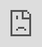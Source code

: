```yaml
---
title: "Aviation Intelligence Unit Portal"
date: "2018-02-07T11:26:51+01:00"
---
```


<style type="text/css">
  .img-responsive {
      margin: 0 auto;
      max-width: 75%
  }
  
  .resp-container {
      position: relative;
      overflow: hidden;
      padding-top: 50.0%;
  }
  
  .resp-iframe {
      position: absolute;
      top: 0;
      left: 0;
      width: 100%;
      height: 110%;
      border: 0;
  }
      
  .Scorecard_subt {
    margin: 0px; 
    padding-bottom: 0px;  
    text-align: left; 
    color:#7f7f7f
  }

  .Scorecard_net {
    margin: 0px; 
    padding-bottom: 0px;
    font-weight: bold;  
    text-align: left;
    color: #0070c0; 
    
  }


.col-4 {
  margin: 0px;
  padding: 0px;
  text-align: right;
}

.w3-container {
  border-radius: 5px; 
  background-color: #d9e1f2;
  padding: 0.5em;

</style>

<!-- script for traffic figures -->
<!-- <script type="text/javascript" src="https://www.gstatic.com/charts/loader.js"></script> -->

<script type="text/javascript">
async function fetchLatestNetworkSituation() {
    const apiUrl = 'https://aiu-portal.pockethost.io/api/collections/network_situation/records?sort=-date&perPage=1&skipTotal=1';
    try {
        const response = await fetch(apiUrl);
        if (!response.ok) {
            throw new Error(`API call failed: ${response.status}`);
        }
        const data = await response.json();
        return data.items[0]; // Assuming the latest entry is what we need
    } catch (error) {
        console.error("Failed to fetch latest network situation:", error);
        // Implement any fallback logic or error handling here
        return null;
    }
}

async function updateNetworkSituationOnPage() {
    const latestData = await fetchLatestNetworkSituation();
    if (latestData) {
        <!-- // Extract the year and month from the latest data's date -->
        const latestDate = new Date(latestData.date);
        const year = latestDate.getFullYear();
        const month = latestDate.getMonth();
        <!-- // Calculate month of the first day of the week -->
        const firstDateWeek = new Date();
        firstDateWeek.setDate(latestDate.getDate() - 6);
        const monthFirstdateWeek = firstDateWeek.getMonth();
        <!-- // Correctly construct the date range string -->
        const starty2dDateString = (month == 0 ? `1` :  `1 Jan`); // Fixed start of the year
        const endDateString = `${('' + latestDate.getDate()).slice(-2)} ${latestDate.toLocaleString('default', { month: 'short' })} ${year}`;
        const dateString = `${endDateString}`;
        const datey2dRangeString = `${starty2dDateString} - ${endDateString}`;
        <!-- //calculate 1st day of rolling week and string -->
        const startweekDateString = (month == monthFirstdateWeek ? `${('' + latestDate.getDate()).slice(-2) - 6}` :  `${('' + latestDate.getDate()).slice(-2) - 6} ${latestDate.toLocaleString('default', { month: 'short' })}`);
        const dateweekRangeString = `${startweekDateString} - ${endDateString}`;
        <!-- // Update webpage elements with the latest data, rounding numbers to integers -->
        document.getElementById("day_text_title").innerHTML = dateString;
        document.getElementById("day_text").innerHTML = dateString;
        document.getElementById("week_text").innerHTML = dateweekRangeString;
        document.getElementById("y2d_text").innerHTML = datey2dRangeString;
        document.getElementById("day_traffic").innerHTML = Math.round(latestData.day_traffic).toLocaleString();
        document.getElementById("week_traffic").innerHTML = Math.round(latestData.avg_week_traffic).toLocaleString();
        document.getElementById("y2d_traffic").innerHTML = Math.round(latestData.y2d_flights_total).toLocaleString();
        document.getElementById("avg_y2d_traffic").innerHTML = Math.round(latestData.y2d_flights_daily_average).toLocaleString();
        document.getElementById("dif_y2d_2019").innerHTML =
    (latestData.y2d_diff_2019_year_percentage > 0 ? '+' : '') +
    Math.round(latestData.y2d_diff_2019_year_percentage * 100) + '%';
        document.getElementById("dif_y2d_prev_year").innerHTML =
    (latestData.y2d_diff_previous_year_percentage > 0 ? '+' : '') +
    Math.round(latestData.y2d_diff_previous_year_percentage * 100) + '%';
        document.getElementById("dif_day_prev_week").innerHTML =
    (latestData.dif_day_prev_week > 0 ? '+' : '') +
    Math.round(latestData.dif_day_prev_week * 100) + '%';
        document.getElementById("dif_day_prev_year").innerHTML =
    (latestData.dif_day_prev_year > 0 ? '+' : '') +
    Math.round(latestData.dif_day_prev_year * 100) + '%'; 
        document.getElementById("dif_day_2019").innerHTML =
    (latestData.dif_day_2019 > 0 ? '+' : '') +
    Math.round(latestData.dif_day_2019 * 100) + '%';
            document.getElementById("dif_week_prev_week").innerHTML =
    (latestData.dif_week_prev_week > 0 ? '+' : '') +
    Math.round(latestData.dif_week_prev_week * 100) + '%';
        document.getElementById("dif_week_prev_year").innerHTML =
    (latestData.dif_week_prev_year > 0 ? '+' : '') +
    Math.round(latestData.dif_week_prev_year * 100) + '%'; 
        document.getElementById("dif_week_2019").innerHTML =
    (latestData.dif_week_2019 > 0 ? '+' : '') +
    Math.round(latestData.dif_week_2019 * 100) + '%';
// Delay data
        // 
    <!--     delay dates -->
        const day_delay_text = dateString;
        document.getElementById("day_delay_text").innerHTML = day_delay_text;
        document.getElementById("week_delay_text").innerHTML = dateweekRangeString;
        document.getElementById("y2d_delay_text").innerHTML = datey2dRangeString;
    <!--     delay values -->
        document.getElementById("day_delay").innerHTML = Math.round(latestData.day_delay).toLocaleString();
        document.getElementById("avg_week_delay").innerHTML = Math.round(latestData.avg_week_delay).toLocaleString();
        <!-- document.getElementById("y2d_delay_total").innerHTML = Math.round(latestData.y2d_delay_total).toLocaleString(); -->
        document.getElementById("y2d_delay_daily_average").innerHTML = Math.round(latestData.y2d_delay_daily_average).toLocaleString();
    <!--     delay per flight values -->
        document.getElementById("day_delay_flight").innerHTML = (latestData.day_traffic == 0 ? 0 : Math.round(latestData.day_delay/latestData.day_traffic*100)/100);
        document.getElementById("week_delay_flight").innerHTML = (latestData.avg_week_traffic == 0 ? 0 : Math.round(latestData.avg_week_delay/latestData.avg_week_traffic*100)/100);
        document.getElementById("y2d_delay_flight").innerHTML = (latestData.y2d_flights_total == 0 ? 0 : Math.round(latestData.y2d_delay_total/latestData.y2d_flights_total*100)/100);
    <!--     day delay dif -->
    <!--     document.getElementById("dif_day_delay_prev_week_perc").innerHTML = -->
    <!-- (latestData.dif_day_delay_prev_week_perc > 0 ? '+' : '') + -->
    <!-- Math.round(latestData.dif_day_delay_prev_week_perc * 100) + '%'; -->
        document.getElementById("dif_day_delay_prev_year_perc").innerHTML =
    (latestData.dif_day_delay_prev_year_perc > 0 ? '+' : '') +
    Math.round(latestData.dif_day_delay_prev_year_perc * 100) + '%';
        document.getElementById("dif_day_delay_2019_perc").innerHTML =
    (latestData.dif_day_delay_2019_perc > 0 ? '+' : '') +
    Math.round(latestData.dif_day_delay_2019_perc * 100) + '%';
    <!--     week delay dif -->
    <!--     document.getElementById("dif_week_delay_prev_week_perc").innerHTML = -->
    <!-- (latestData.dif_week_delay_prev_week_perc > 0 ? '+' : '') + -->
    <!-- Math.round(latestData.dif_week_delay_prev_week_perc * 100) + '%'; -->
        document.getElementById("dif_week_delay_prev_year_perc").innerHTML =
    (latestData.dif_week_delay_prev_year_perc > 0 ? '+' : '') +
    Math.round(latestData.dif_week_delay_prev_year_perc * 100) + '%';
        document.getElementById("dif_week_delay_2019_perc").innerHTML =
    (latestData.dif_week_delay_2019_perc > 0 ? '+' : '') +
    Math.round(latestData.dif_week_delay_2019_perc * 100) + '%';
    <!--     y2d delay dif -->
    document.getElementById("dif_y2d_delay_prev_year_perc").innerHTML =
    (latestData.dif_y2d_delay_prev_year_perc > 0 ? '+' : '') +
    Math.round(latestData.dif_y2d_delay_prev_year_perc * 100) + '%';
        document.getElementById("dif_y2d_delay_2019_perc").innerHTML =
    (latestData.dif_y2d_delay_2019_perc > 0 ? '+' : '') +
    Math.round(latestData.dif_y2d_delay_2019_perc * 100) + '%';
    } else {
        // Handle case when no data could be fetched
        console.log("No data available to update the network situation.");
    }
}
</script>
<script type="text/javascript">
    document.addEventListener('DOMContentLoaded', function() {
        updateNetworkSituationOnPage();
    });
</script>


<div class="container">
<h3>Aviation Intelligence Portal</h3>

This portal is provided by the [Performance Review Unit (PRU)](/about/us/) which is part of EUROCONTROL's Aviation Intelligence Unit (AIU). 

</div>

<br>
<div class="container">
<div class="row">

<div class="col-sm-8"><h4><span>Network Status - </span> <span id="day_text_title"></span></h4>

<div>

<ul class="nav nav-tabs">
  <li class="active pr-3"><a data-toggle="tab" href="#flights">Flights</a></li>
  <li class="pr-3"><a data-toggle="tab" href="#delay" onclick="reloadIframeDelay()">ATFM Delay</a></li>
  <li class="pr-3"><a data-toggle="tab" href="#punctuality">Punctuality</a></li>
</ul>

<div class="tab-content">
<!-- flights tab content------------------------------------ -->
<div id="flights" class="tab-pane fade in active show">

<div class="row mt-3" >
<div class="col-sm-3">

<ul class="nav mb-2">
  <li class="active pr-3" style="font-size:0.95em;"><a data-toggle="tab" href="#flights-day">Day</a></li>
  <li class="pr-3" style="font-size:0.95em;"><a data-toggle="tab" href="#flights-week">Week</a></li>
  <li class="pr-3" style="font-size:0.95em;"><a data-toggle="tab" href="#flights-y2d">Y2D</a></li>
</ul>

<div class="w3-container tab-content">

<div class="tab-pane fade in active show" id="flights-day">
  <p id="day_text" style="font-weight: bold; color: #0070c0;">n/a</p>

  <p class="Scorecard_subt">Total flights</p>
  <p id="day_traffic" style="font-weight: bold; color: #0070c0;">n/a</p>

  <p class="Scorecard_subt">Vs prev. week</p>
  <p id="dif_day_prev_week" style="font-weight: bold; color: #0070c0;">n/a</p>

  <p class="Scorecard_subt">Vs prev. year</p>
  <p id="dif_day_prev_year" style="font-weight: bold; color: #0070c0;">n/a</p>

  <p class="Scorecard_subt">Vs 2019</p>
  <p id="dif_day_2019" style="font-weight: bold; color: #0070c0;">n/a</p>
</div><!-- closes tab pane -->

<div class="tab-pane fade in " id="flights-week">
  <p id="week_text" style="font-weight: bold; color: #0070c0;">n/a</p>

  <p class="Scorecard_subt">Avg. daily flights</p>
  <p id="week_traffic" style="font-weight: bold; color: #0070c0;">n/a</p>

  <p class="Scorecard_subt">Vs prev. week</p>
  <p id="dif_week_prev_week" style="font-weight: bold; color: #0070c0;">n/a</p>

  <p class="Scorecard_subt">Vs prev. year</p>
  <p id="dif_week_prev_year" style="font-weight: bold; color: #0070c0;">n/a</p>

  <p class="Scorecard_subt">Vs 2019</p>
  <p id="dif_week_2019" style="font-weight: bold; color: #0070c0;">n/a</p>
</div><!-- closes tab pane -->

<div class="tab-pane fade in" id="flights-y2d">
  <p id="y2d_text" style="font-weight: bold; color: #0070c0;">n/a</p>

  <p class="Scorecard_subt">Total flights</p>
  <p id="y2d_traffic" style="font-weight: bold; color: #0070c0;">n/a</p> 

  <p class="Scorecard_subt">Avg. daily flights</p>
  <p id="avg_y2d_traffic" style="font-weight: bold; color: #0070c0;">n/a</p>

  <p class="Scorecard_subt">Vs prev. year</p>
  <p id="dif_y2d_prev_year" style="font-weight: bold; color: #0070c0;">n/a</p>

  <p class="Scorecard_subt">Vs 2019</p>
  <p id="dif_y2d_2019" style="font-weight: bold; color: #0070c0;">n/a</p>
</div><!-- closes tab pane -->

</div><!-- closes tab content -->

</div>

<div class="col-sm-9">

<p id="graphtitle" class="h6 mb-0">Evolution of daily flights in the EUROCONTROL area</p>
<p style="font-size: 0.8rem">(7-day average)</p>
<div id="graphcontainer" style=" height: 350px;" >
<iframe id="traffic-plot" class="resp-iframe" src="https://www.eurocontrol.int/Economics/Oscar/plot-traffic-lp_new.html" frameborder="0" style="border:0; margin-top: 38px;" >
</iframe>
</div><!-- closes iframe container -->

</div><!-- closes col -->
</div><!-- closes row in col -->

</div><!-- closes tab pane --> 

<!-- delay tab content------------------------------------ -->
<div id="delay" class="tab-pane fade in " >

<div class="row mt-3" >
<div class="col-sm-3">

<ul class="nav mb-2">
  <li class="active pr-3" style="font-size:0.95em;"><a data-toggle="tab" href="#delay-day">Day</a></li>
  <li class="pr-3" style="font-size:0.95em;"><a data-toggle="tab" href="#delay-week">Week</a></li>
  <li class="pr-3" style="font-size:0.95em;"><a data-toggle="tab" href="#delay-y2d">Y2D</a></li>
</ul>

<div class="w3-container tab-content">

<div class="tab-pane fade in active show" id="delay-day">
  <p id="day_delay_text" style="font-weight: bold; color: #0070c0;">n/a</p>

  <p class="Scorecard_subt">Total delay</p>
  <p id="day_delay" style="font-weight: bold; color: #0070c0;">n/a</p>

  <p class="Scorecard_subt">Vs prev. year</p>
  <p id="dif_day_delay_prev_year_perc" style="font-weight: bold; color: #0070c0;">n/a</p>

  <p class="Scorecard_subt">Vs 2019</p>
  <p id="dif_day_delay_2019_perc" style="font-weight: bold; color: #0070c0;">n/a</p>

  <p class="Scorecard_subt">Delay/flight</p>
  <p id="day_delay_flight" style="font-weight: bold; color: #0070c0;">n/a</p>
</div><!-- closes tab pane -->

<div class="tab-pane fade in " id="delay-week">
  <p id="week_delay_text" style="font-weight: bold; color: #0070c0;">n/a</p>

  <p class="Scorecard_subt">Avg. daily delay</p>
  <p id="avg_week_delay" style="font-weight: bold; color: #0070c0;">n/a</p>

  <p class="Scorecard_subt">Vs prev. year</p>
  <p id="dif_week_delay_prev_year_perc" style="font-weight: bold; color: #0070c0;">n/a</p>

  <p class="Scorecard_subt">Vs 2019</p>
  <p id="dif_week_delay_2019_perc" style="font-weight: bold; color: #0070c0;">n/a</p>

  <p class="Scorecard_subt">Avg. delay/flight</p>
  <p id="week_delay_flight" style="font-weight: bold; color: #0070c0;">n/a</p>
</div><!-- closes tab pane -->

<div class="tab-pane fade in" id="delay-y2d">
  <p id="y2d_delay_text" style="font-weight: bold; color: #0070c0;">n/a</p>

  <p class="Scorecard_subt">Avg. daily delay</p>
  <p id="y2d_delay_daily_average" style="font-weight: bold; color: #0070c0;">n/a</p> 

  <p class="Scorecard_subt">Vs prev. year</p>
  <p id="dif_y2d_delay_prev_year_perc" style="font-weight: bold; color: #0070c0;">n/a</p>

  <p class="Scorecard_subt">Vs 2019</p>
  <p id="dif_y2d_delay_2019_perc" style="font-weight: bold; color: #0070c0;">n/a</p>

  <p class="Scorecard_subt">Avg. delay/flight</p>
  <p id="y2d_delay_flight" style="font-weight: bold; color: #0070c0;">n/a</p>
</div><!-- closes tab pane -->

</div><!-- closes tab content -->


</div>

<div class="col-sm-9" >

<div style=" margin-top: 0px; height: 420px;">
<iframe id="delay-plot" class="resp-iframe" src="https://www.eurocontrol.int/Economics/Oscar/plot-delay-traffic-lp.html" frameborder="0" style="border:0;" >
</iframe>
</div><!-- closes iframe container -->

</div><!-- closes col -->
</div><!-- closes row in col -->

</div><!-- closes tab pane --> 

<!-- punctuality tab content------------------------------------ -->


<div id="punctuality" class="tab-pane fade in">
<div class="row mt-3">
<div class="col-sm-4">
<div style="height: 410px;">
<iframe id="delay-plot-gauge" class="resp-iframe" src="https://www.eurocontrol.int/Economics/Oscar/plot-pun-nw-gauge.html" frameborder="0" style="border:0;" sandbox="allow-scripts allow-same-origin">
</iframe>
</div>
</div>
<div class="col-sm-8">
<div style="margin-top: 0px; height: 450px;">
<iframe id="delay-plot-evo" class="resp-iframe" src="https://www.eurocontrol.int/Economics/Oscar/plot-pun-nw-evo.html" frameborder="0" style="border:0;" sandbox="allow-scripts allow-same-origin">
</iframe>
</div><!-- closes iframe container -->
</div><!-- closes col -->
</div><!-- closes row in col -->
</div><!-- closes tab pane -->
  
</div><!-- closes content -->
</div><!-- closes tabset -->

</div><!-- closes col -->

<script src="https://ajax.googleapis.com/ajax/libs/jquery/3.5.1/jquery.min.js"></script>
<script src="https://maxcdn.bootstrapcdn.com/bootstrap/3.3.7/js/bootstrap.min.js"></script>
<script>
    $(document).ready(function () {
        $('a[data-toggle="tab"]').on('shown.bs.tab', function (e) {
            var target = $(e.target).attr("href"); // activated tab
            var iframes = $(target).find('iframe');

            iframes.each(function() {
                var iframe = $(this);
                var src = iframe.attr('src');
                iframe.attr('src', '');
                setTimeout(function () {
                    iframe.attr('src', src);
                }, 10); // Short delay to allow iframe reload
            });
        });
    });
</script>

<div class="col-sm-4" style="min-height: 475px;"><h4>What's new?</h4><br> 
<div id="carouselExampleFade" class="carousel slide carousel-fade" data-ride="carousel">
<div class="carousel-inner">


::: {#carousel-item .carousel-item .active}
::: {.card .border-0}
[![Published: PRC Performance Insight #9 - Gate-to-gate CO₂ emissions in Europe - a holistic approach](/images/pi/prc_pi9.png)](https://www.eurocontrol.int/publication/prc-performance-insight-9-gate-gate-co2-emissions-europe){target="_blank"}

##### [Published: PRC Performance Insight #9 - Gate-to-gate CO₂ emissions in Europe - a holistic approach](https://www.eurocontrol.int/publication/prc-performance-insight-9-gate-gate-co2-emissions-europe){target="_blank"}

<small>The ninth PRC Performance Insight edition presents the PRC’s approach to measure and track gate-to-gate CO2 emissions in the EUROCONTROL area.</small>
:::
:::

::: {#carousel-item .carousel-item}
::: {.card .border-0}
[![Published: ATM Cost-Effectiveness Benchmarking Report (2024 Edition)](/images/landing/ACE_2024.png)](https://www.eurocontrol.int/news/performance-review-commission-issues-its-latest-atm-cost-effectiveness-benchmarking-report){target="_blank"}

##### [Published: ATM Cost-Effectiveness Benchmarking Report (2024 Edition)](https://www.eurocontrol.int/news/performance-review-commission-issues-its-latest-atm-cost-effectiveness-benchmarking-report){target="_blank"}

<small>The independent Performance Review Commission (PRC) has published its 22nd ATM Cost-Effectiveness (ACE) Benchmarking Report.</small>
:::
:::

::: {#carousel-item .carousel-item}
::: {.card .border-0}
[![Published: New Performance Review Report (PRR)](/images/landing/PRR_2023.png)](https://www.eurocontrol.int/news/eurocontrols-pprc-publishes-2023-report-european-air-traffic){target="_blank"}

##### [Published: New Performance Review Report (PRR)](https://www.eurocontrol.int/news/eurocontrols-pprc-publishes-2023-report-european-air-traffic){target="_blank"}

<small>The independent Performance Review Commission (PRC) has published its Performance Review Report (PRR) for 2023.</small>
:::
:::

::: {#carousel-item .carousel-item}
::: {.card .border-0}
[![Published: Aviation Trends - Preparations for the Olympic Games](/images/landing/aviation-trends-2024.jpg)](https://www.eurocontrol.int/publication/paris-2024-preparations-olympic-games){target="_blank"}

##### [Published: Aviation Trends - Preparations for the Olympic Games](https://www.eurocontrol.int/publication/paris-2024-preparations-olympic-games){target="_blank"}

<small>Our latest EUROCONTROL European Aviation Trends briefing looks ahead to the Paris Olympics and Paralympics.</small>
:::
:::

::: {#carousel-item .carousel-item}
::: {.card .border-0}
[![Performance Data Update](/images/landing/data_icon.jpg)](/data/){target="_blank"}

##### [Performance Data Update](/data/){target="_blank"}

<small>May 2024 data available for download now!</small>
:::
:::


</div>

<a class="carousel-control-prev" href="#carouselExampleFade" role="button" data-slide="prev"><span class="carousel-control-prev-icon" aria-hidden="true"></span><span class="sr-only">Previous</span></a>
<a class="carousel-control-next" href="#carouselExampleFade" role="button" data-slide="next"><span class="carousel-control-next-icon" aria-hidden="true"></span><span class="sr-only">Next</span></a>
</div>
</div>

<!-- 
<div class="col-sm-2"><h4></h4><br>
<div class="card bg-light text-center border-0"><a href="https://www.eurocontrol.int/Economics/DailyTrafficVariation-States.html">
  <img class="card-img-top" src="/images/landing/ectl_int_db.png" alt="Daily traffic statistics"><br>
  <div class="card-body"><h6 class="card-title">Performance Snapshot</h6></a><small><p class="card-text">Click to see the latest monthly snapshot!</p></small>
  </div>
</div>
</div>-->

</div>

#### Focus areas
<!-- cards with Key Performance Areas -->
<div class="container">
<div class="row">
<div class="card-deck">
<div class="card"><a href="/traffic">
  <img class="card-img-top" src="/images/landing/ectl_traff_th.jpg" alt="Traffic">
  <div class="card-body"><h6 class="card-title">Traffic</h6></a><small><p class="card-text">[IFR](/acronym/ifr/) flight and [service unit](/acronym/su/) evolution and forecast </p></small>
  </div>
</div>
<div class="card"><a href="/capacity">
  <img class="card-img-top" src="/images/landing/ectl_cap_th.jpg" alt="Capacity">
  <div class="card-body"><h6 class="card-title">Capacity & Delays</h6></a><small><p class="card-text">En-route and airport [ATFM](/acronym/atfm/) delays</p></small>
  </div>
</div>
<div class="card"><a href="/efficiency">
  <img class="card-img-top" src="/images/landing/ectl_env_th.jpg" alt="Efficiency & Environment">
  <div class="card-body"><h6 class="card-title">Efficiency & Environment</h6></a><small><p class="card-text">Flight efficiency affecting fuel burn and emissions</p></small>
  </div>
</div>
<div class="card"><a href="/economics">
  <img class="card-img-top" src="/images/landing/ectl_cef_th.jpg" alt="Economics">
  <div class="card-body"><h6 class="card-title">Economics</h6></a><small><p class="card-text">Analysis of ANS cost-efficiency</p></small>
  </div>
</div>
</div>
</div>
</div>

<br>

<div class="container">
<h4>About the Aviation Intelligence Portal</h4>

In support of the independent work of the [Performance Review Commission (PRC)](/about/prc/) this portal aims to:

* ensure that all stakeholders in all [EUROCONTROL States](/definition/eurocontrol-area/) have high quality information on [ANS](/acronym/ans/) performance available in a transparent, accurate, complete and unbiased manner;
* stimulate an informed dialogue between all stakeholders for the benefit of the entire aviation network; and,
* further develop the [ANS](/acronym/ans/) performance analysis framework and the understanding of key [ANS](/acronym/ans/) performance issues.

For feedback or questions please contact us at:
[Performance Review Unit](mailto:PRU-Support@eurocontrol.int)
</div>


<br>
<div class="container text-center">
{{% subscribe-button %}}

[Read our privacy protection statement](/about/privacy/)
</div>

[ectl_daily]: https://www.eurocontrol.int/Economics/DailyTrafficVariation "Daily traffic updates"
[ectlweb]: https://www.eurocontrol.int/ "EUROCONTROL web page"


<script>

function reloadIframeDelay() {
    var iframe = $("#delay-plot");
    iframe.attr("src", iframe.data("src")); 
}
</script>
